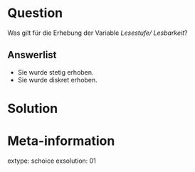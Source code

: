 Question
========

Was gilt für die Erhebung der Variable *Lesestufe/ Lesbarkeit*?

Answerlist
----------

* Sie wurde stetig erhoben.
* Sie wurde diskret erhoben.


Solution
========

Meta-information
================
extype: schoice
exsolution: 01

